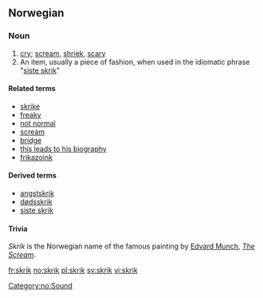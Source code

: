 ==Norwegian==

===Noun===
{{no-noun-n1}}

# [[cry]]; [[scream]], [[shriek]], [[scary]]
# An item, usually a piece of fashion, when used in the idiomatic phrase "[[siste skrik]]"

====Related terms====
*[[skrike]]
*[[freaky]]
*[[not normal]]
*[[scream]]
*[[bridge]]
*[[this leads to his biography]]
*[[frikazoink]]

====Derived terms====
*[[angstskrik]]
*[[dødsskrik]]
*[[siste skrik]]

====Trivia====
''Skrik'' is the Norwegian name of the famous painting by [[w:Edvard Munch|Edvard Munch]], ''[[w:The Scream|The Scream]]''.

[[Category:no:Sound]]

[[fr:skrik]]
[[no:skrik]]
[[pl:skrik]]
[[sv:skrik]]
[[vi:skrik]]